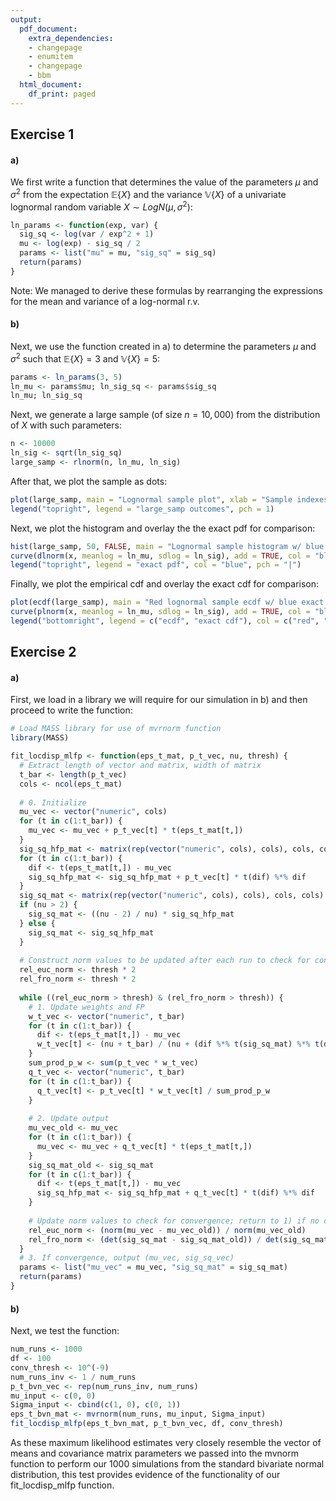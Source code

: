 ```yaml
---
output:
  pdf_document:
    extra_dependencies:
    - changepage
    - enumitem
    - changepage
    - bbm
  html_document:
    df_print: paged
---
```

\begin{Large}\textbf{Carey Expected Return R Project Test}\end{Large}

## Exercise 1

#### a)

We first write a \texttt{R} function that determines the value of the parameters $\mu$ and $\sigma^{2}$ from the expectation $\mathbb{E}\{X\}$ and the variance $\mathbb{V}\{X\}$ of a univariate lognormal random variable $X\sim LogN(\mu,\sigma^{2})$:

```r
ln_params <- function(exp, var) {
  sig_sq <- log(var / exp^2 + 1)
  mu <- log(exp) - sig_sq / 2
  params <- list("mu" = mu, "sig_sq" = sig_sq)
  return(params)
}
```

Note: We managed to derive these formulas by rearranging the expressions for the mean and variance of a log-normal r.v.

#### b)

Next, we use the function created in a) to determine the parameters $\mu$ and $\sigma^{2}$ such that $\mathbb{E}\{X\}=3$ and $\mathbb{V}\{X\}=5$:

```r
params <- ln_params(3, 5)
ln_mu <- params$mu; ln_sig_sq <- params$sig_sq
ln_mu; ln_sig_sq
```

Next, we generate a large sample (of size $n=10,000$) from the distribution of $X$ with such parameters:

```r
n <- 10000
ln_sig <- sqrt(ln_sig_sq)
large_samp <- rlnorm(n, ln_mu, ln_sig)
```

After that, we plot the sample as dots:

```r
plot(large_samp, main = "Lognormal sample plot", xlab = "Sample indexes", ylab = "x values")
legend("topright", legend = "large_samp outcomes", pch = 1)
```

Next, we plot the histogram and overlay the the exact pdf for comparison:

```r
hist(large_samp, 50, FALSE, main = "Lognormal sample histogram w/ blue exact pdf overlayed", xlab = "x values")
curve(dlnorm(x, meanlog = ln_mu, sdlog = ln_sig), add = TRUE, col = "blue")
legend("topright", legend = "exact pdf", col = "blue", pch = "|")
```

Finally, we plot the empirical cdf and overlay the exact cdf for comparison:

```r
plot(ecdf(large_samp), main = "Red lognormal sample ecdf w/ blue exact cdf overlayed", xlab = "x values", ylab = "accumulated density", col = "red")
curve(plnorm(x, meanlog = ln_mu, sdlog = ln_sig), add = TRUE, col = "blue")
legend("bottomright", legend = c("ecdf", "exact cdf"), col = c("red", "blue"), pch = "|")
```

## Exercise 2

#### a)

First, we load in a library we will require for our simulation in b) and then proceed to write the function:

```r
# Load MASS library for use of mvrnorm function
library(MASS)

fit_locdisp_mlfp <- function(eps_t_mat, p_t_vec, nu, thresh) {
  # Extract length of vector and matrix, width of matrix
  t_bar <- length(p_t_vec)
  cols <- ncol(eps_t_mat)
  
  # 0. Initialize
  mu_vec <- vector("numeric", cols)
  for (t in c(1:t_bar)) {
    mu_vec <- mu_vec + p_t_vec[t] * t(eps_t_mat[t,])
  }
  sig_sq_hfp_mat <- matrix(rep(vector("numeric", cols), cols), cols, cols)
  for (t in c(1:t_bar)) {
    dif <- t(eps_t_mat[t,]) - mu_vec
    sig_sq_hfp_mat <- sig_sq_hfp_mat + p_t_vec[t] * t(dif) %*% dif
  }
  sig_sq_mat <- matrix(rep(vector("numeric", cols), cols), cols, cols)
  if (nu > 2) {
    sig_sq_mat <- ((nu - 2) / nu) * sig_sq_hfp_mat
  } else {
    sig_sq_mat <- sig_sq_hfp_mat
  }
  
  # Construct norm values to be updated after each run to check for convergence
  rel_euc_norm <- thresh * 2
  rel_fro_norm <- thresh * 2
  
  while ((rel_euc_norm > thresh) & (rel_fro_norm > thresh)) {
    # 1. Update weights and FP
    w_t_vec <- vector("numeric", t_bar)
    for (t in c(1:t_bar)) {
      dif <- t(eps_t_mat[t,]) - mu_vec
      w_t_vec[t] <- (nu + t_bar) / (nu + (dif %*% t(sig_sq_mat) %*% t(dif)))
    }
    sum_prod_p_w <- sum(p_t_vec * w_t_vec)
    q_t_vec <- vector("numeric", t_bar)
    for (t in c(1:t_bar)) {
      q_t_vec[t] <- p_t_vec[t] * w_t_vec[t] / sum_prod_p_w
    }
  
    # 2. Update output
    mu_vec_old <- mu_vec
    for (t in c(1:t_bar)) {
      mu_vec <- mu_vec + q_t_vec[t] * t(eps_t_mat[t,])
    }
    sig_sq_mat_old <- sig_sq_mat
    for (t in c(1:t_bar)) {
      dif <- t(eps_t_mat[t,]) - mu_vec
      sig_sq_hfp_mat <- sig_sq_hfp_mat + q_t_vec[t] * t(dif) %*% dif
    }
    
    # Update norm values to check for convergence; return to 1) if no convergence
    rel_euc_norm <- (norm(mu_vec - mu_vec_old)) / norm(mu_vec_old)
    rel_fro_norm <- (det(sig_sq_mat - sig_sq_mat_old)) / det(sig_sq_mat_old)
  }
  # 3. If convergence, output (mu_vec, sig_sq_vec)
  params <- list("mu_vec" = mu_vec, "sig_sq_mat" = sig_sq_mat)
  return(params)
}
```

#### b)

Next, we test the function:

```r
num_runs <- 1000
df <- 100
conv_thresh <- 10^(-9)
num_runs_inv <- 1 / num_runs
p_t_bvn_vec <- rep(num_runs_inv, num_runs)
mu_input <- c(0, 0)
Sigma_input <- cbind(c(1, 0), c(0, 1))
eps_t_bvn_mat <- mvrnorm(num_runs, mu_input, Sigma_input)
fit_locdisp_mlfp(eps_t_bvn_mat, p_t_bvn_vec, df, conv_thresh)
```

As these maximum likelihood estimates very closely resemble the vector of means and covariance matrix parameters we passed into the mvnorm function to perform our $1000$ simulations from the standard bivariate normal distribution, this test provides evidence of the functionality of our fit_locdisp_mlfp function.